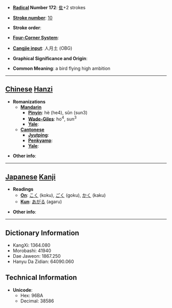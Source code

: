 * '''[[Wiktionary:Chinese radical index| Radical]] Number 172''': [[Wiktionary:Chinese radical index 隹|隹]]+2 strokes

* '''[[Wiktionary:Chinese total strokes index|Stroke number]]''': [[Wiktionary:Chinese total strokes index 10|10]]

* '''Stroke order''': 

* '''[[Wiktionary:Chinese four corner index|Four-Corner System]]''': 

* '''[[Wiktionary:Chinese Cangjie index|Cangjie input]]''': 人月土 (OBG)

* '''Graphical Significance and Origin''': 

* '''Common Meaning''': a bird flying high ambition

----

== [[Chinese]] [[Hanzi]] ==

* '''Romanizations'''
** '''[[Mandarin]]'''
*** '''[[Pinyin]]''': hè (he4), sǔn (sun3)
*** '''[[Wade-Giles]]''': ho<sup>4</sup>, sun<sup>3</sup>
*** '''[[Yale]]''': 
** '''[[Cantonese]]'''
*** '''[[Jyutping]]''':
*** '''[[Penkyamp]]''': 
*** '''[[Yale]]''': 

* '''Other info''': 

----

== [[Japanese]] [[Kanji]] ==

* '''Readings'''
** '''[[On]]''': [[こく]] (koku), [[ごく]] (goku), [[かく]] (kaku)
** '''[[Kun]]''': [[あがる]] (agaru)

* '''Other info''':  

----

== Dictionary Information ==

* KangXi: 1364.080
* Morobashi: 41940
* Dae Jaweon: 1867.250
* Hanyu Da Zidian: 64090.060

== Technical Information ==

* '''Unicode''':
** Hex: 96BA
** Decimal: 38586